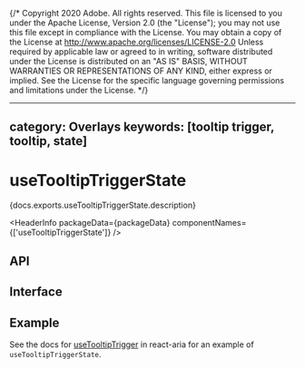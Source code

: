 {/* Copyright 2020 Adobe. All rights reserved.
This file is licensed to you under the Apache License, Version 2.0 (the "License");
you may not use this file except in compliance with the License. You may obtain a copy
of the License at http://www.apache.org/licenses/LICENSE-2.0
Unless required by applicable law or agreed to in writing, software distributed under
the License is distributed on an "AS IS" BASIS, WITHOUT WARRANTIES OR REPRESENTATIONS
OF ANY KIND, either express or implied. See the License for the specific language
governing permissions and limitations under the License. */}



---
category: Overlays
keywords: [tooltip trigger, tooltip, state]
---

# useTooltipTriggerState

<p>{docs.exports.useTooltipTriggerState.description}</p>

<HeaderInfo
  packageData={packageData}
  componentNames={['useTooltipTriggerState']} />

## API

<FunctionAPI function={docs.exports.useTooltipTriggerState} links={docs.links} />

## Interface

<ClassAPI links={docs.links} class={docs.links[docs.exports.useTooltipTriggerState.return.id]} />

## Example

See the docs for [useTooltipTrigger](../react-aria/useTooltipTrigger.html) in react-aria for an example of `useTooltipTriggerState`.
